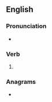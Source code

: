==English==

===Pronunciation===
* {{rhymes|aɪdɪŋ|lang=en}}

===Verb===
{{head|en|verb form}}

# {{present participle of|betide|lang=en|nocat=1}}

===Anagrams===
* {{anagrams|en|a=bdegiint|debiting}}